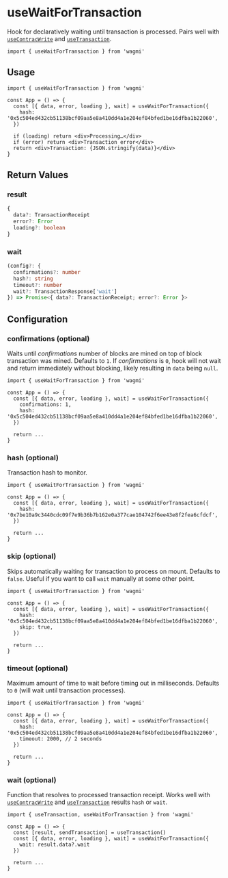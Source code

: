 # useWaitForTransaction

Hook for declaratively waiting until transaction is processed. Pairs well with [`useContracWrite`](/docs/hooks/useContracWrite) and [`useTransaction`](/docs/hooks/useTransaction).

```tsx
import { useWaitForTransaction } from 'wagmi'
```

## Usage

```tsx
import { useWaitForTransaction } from 'wagmi'

const App = () => {
  const [{ data, error, loading }, wait] = useWaitForTransaction({
    hash: '0x5c504ed432cb51138bcf09aa5e8a410dd4a1e204ef84bfed1be16dfba1b22060',
  })

  if (loading) return <div>Processing…</div>
  if (error) return <div>Transaction error</div>
  return <div>Transaction: {JSON.stringify(data)}</div>
}
```

## Return Values

### result

```ts
{
  data?: TransactionReceipt
  error?: Error
  loading?: boolean
}
```

### wait

```ts
(config?: {
  confirmations?: number
  hash?: string
  timeout?: number
  wait?: TransactionResponse['wait']
}) => Promise<{ data?: TransactionReceipt; error?: Error }>
```

## Configuration

### confirmations (optional)

Waits until _confirmations_ number of blocks are mined on top of block transaction was mined. Defaults to `1`. If _confirmations_ is `0`, hook will not wait and return immediately without blocking, likely resulting in `data` being `null`.

```tsx highlight='5'
import { useWaitForTransaction } from 'wagmi'

const App = () => {
  const [{ data, error, loading }, wait] = useWaitForTransaction({
    confirmations: 1,
    hash: '0x5c504ed432cb51138bcf09aa5e8a410dd4a1e204ef84bfed1be16dfba1b22060',
  })

  return ...
}
```

### hash (optional)

Transaction hash to monitor.

```tsx highlight='5'
import { useWaitForTransaction } from 'wagmi'

const App = () => {
  const [{ data, error, loading }, wait] = useWaitForTransaction({
    hash: '0x7be10a9c3440cdc09f7e9b36b7b162e0a377cae104742f6ee43e8f2fea6cfdcf',
  })

  return ...
}
```

### skip (optional)

Skips automatically waiting for transaction to process on mount. Defaults to `false`. Useful if you want to call `wait` manually at some other point.

```tsx highlight='6'
import { useWaitForTransaction } from 'wagmi'

const App = () => {
  const [{ data, error, loading }, wait] = useWaitForTransaction({
    hash: '0x5c504ed432cb51138bcf09aa5e8a410dd4a1e204ef84bfed1be16dfba1b22060',
    skip: true,
  })

  return ...
}
```

### timeout (optional)

Maximum amount of time to wait before timing out in milliseconds. Defaults to `0` (will wait until transaction processes).

```tsx highlight='5'
import { useWaitForTransaction } from 'wagmi'

const App = () => {
  const [{ data, error, loading }, wait] = useWaitForTransaction({
    hash: '0x5c504ed432cb51138bcf09aa5e8a410dd4a1e204ef84bfed1be16dfba1b22060',
    timeout: 2000, // 2 seconds
  })

  return ...
}
```

### wait (optional)

Function that resolves to processed transaction receipt. Works well with [`useContracWrite`](/docs/hooks/useContracWrite) and [`useTransaction`](/docs/hooks/useTransaction) results `hash` or `wait`.

```tsx highlight='6'
import { useTransaction, useWaitForTransaction } from 'wagmi'

const App = () => {
  const [result, sendTransaction] = useTransaction()
  const [{ data, error, loading }, wait] = useWaitForTransaction({
    wait: result.data?.wait
  })

  return ...
}
```
